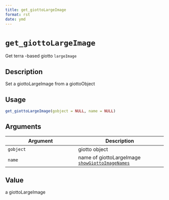 ```yaml
--- 
title: get_giottoLargeImage 
format: rst 
date: ymd 
--- 
```

# `get_giottoLargeImage`

Get terra -based giotto `largeImage`


## Description

Set a giottoLargeImage from a giottoObject


## Usage

```r
get_giottoLargeImage(gobject = NULL, name = NULL)
```


## Arguments

Argument      |Description
------------- |----------------
`gobject`     |     giotto object
`name`     |     name of giottoLargeImage [`showGiottoImageNames`](#showgiottoimagenames)


## Value

a giottoLargeImage


